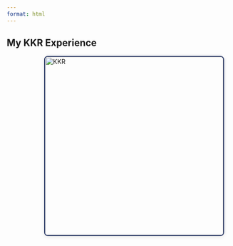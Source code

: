 ```yaml
---
format: html
---
```


<style>
  .float-right {
    float: right;
    width: 400px;
    margin: 0 1rem 1rem 0;
    object-fit: cover;

    border: 2px solid #2B3A67;
    border-radius: .5rem;
    box-shadow: 0 2px 8px rgba(0,0,0,0.1);
  }
  .clearfix::after {
    content: "";
    display: block;
    clear: both;
  }
</style>

## My KKR Experience
<img src="experience_images/kkr_experience.jpg" alt="KKR" class="float-right"/>
